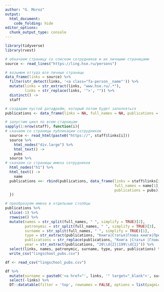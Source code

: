 ```yaml
---
author: "G. Moroz"
output: 
  html_document:
    code_folding: hide
editor_options: 
  chunk_output_type: console
---
```


```r
library(tidyverse)
library(rvest)
```
```r
# обкачаем страницу со списком сотрудников и их личными страницами
source <- read_lines("https://ling.hse.ru/persons") 

# возьмем оттуда все личные страницы
data_frame(links = source) %>% 
  filter(str_detect(links, '<a class="fa-person__name"')) %>%
  mutate(links = str_extract(links, "www.hse.ru/.*"),
         links = str_replace(links, '">', "")) %>% 
  distinct() ->
  staff

# создадим пустой датафрейм, который потом будет заполняться
publications <- data_frame(links = NA, full_names = NA, publications = NA)

# запустим цикл по всем старницам
sapply(1:nrow(staff), function(i){
# скачаем со страницы публикации сотрудников
  source <- read_html(paste0("https://", staff$links[i]))
  source %>% 
    html_nodes("div.large") %>%
    html_text() ->
    pubs
  source %>% 
# скачаем со страницы имена сотрудников
  html_nodes("h1") %>%
  html_text() ->
    name
  publications <<- rbind(publications, data_frame(links = staff$links[i], 
                                                  full_names = name[1],
                                                  publications = pubs))
  })

# преобразуем имена в отдельные столбцы
publications %>% 
  slice(-1) %>% 
  rowwise() %>% 
  mutate(names = str_split(full_names, " ", simplify = TRUE)[2],
         patronymic = str_split(full_names, " ", simplify = TRUE)[3],
         surname = str_split(full_names, " ", simplify = TRUE)[1],
         type = str_extract(publications, "Книга|Статья|Глава книги|Препринт"),
         publications = str_replace(publications, "Книга |Статья |Глава книги |Препринт ", ""),
         year = str_extract(publications, "20\\d{2}|199\\d{1}")) %>% 
  select(links, names, patronymic, surname, type, year, publications) %>% 
  write_csv("lingschool_pubs.csv")
```

```r
df <- read_csv("lingschool_pubs.csv")

df %>% 
  mutate(surname = paste0('<a href="', links, '" target="_blank">', surname, '</a>')) %>% 
  select(-links) %>% 
  DT::datatable(filter = 'top', rownames = FALSE, options = list(pageLength = 50, dom = 'tip'), escape = FALSE)
```

